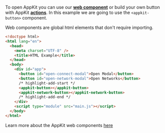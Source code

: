 To open AppKit you can use our [**web component**](../../core/components) or build your own button with AppKit [**actions**](../../core/actions.mdx#open-and-close-the-modal).
In this example we are going to use the `<appkit-button>` component.

Web components are global html elements that don't require importing.

```html
<!doctype html>
<html lang="en">
  <head>
    <meta charset="UTF-8" />
    <title>HTML Example</title>
  </head>
  <body>
    <div id="app">
      <button id="open-connect-modal">Open Modal</button>
      <button id="open-network-modal">Open Networks</button>
      /* highlight-add-start */
      <appkit-button></appkit-button>
      <appkit-network-button></appkit-network-button>
      /* highlight-add-end */
    </div>
    <script type="module" src="main.js"></script>
  </body>
</html>
```

Learn more about the AppKit web components [here](../../core/components)
